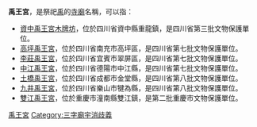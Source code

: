 '''禹王宮'''，是祭祀[[禹|禹]]的[[寺廟|寺廟]]名稱，可以指：

*[[資中禹王宮木牌坊|資中禹王宮木牌坊]]，位於四川省資中縣重龍鎮，是四川省第三批文物保護單位。
*[[高坪禹王宮|高坪禹王宮]]，位於四川省南充市高坪區，是四川省第七批文物保護單位。
*[[李莊禹王宮|李莊禹王宮]]，位於四川省宜賓市翠屏區，是四川省第七批文物保護單位。
*[[中江禹王宮|中江禹王宮]]，位於四川省德陽市中江縣，是四川省第七批文物保護單位。
*[[土橋禹王宮|土橋禹王宮]]，位於四川省成都市金堂縣，是四川省第八批文物保護單位。
*[[九井禹王宮|九井禹王宮]]，位於四川省樂山市犍為縣，是四川省第八批文物保護單位。
*[[雙江禹王宮|雙江禹王宮]]，位於重慶市潼南縣雙江鎮，是第二批重慶市文物保護單位。

{{disambig}}

[[Category:禹王宮|]]
[[Category:三字廟宇消歧義|Category:三字廟宇消歧義]]
